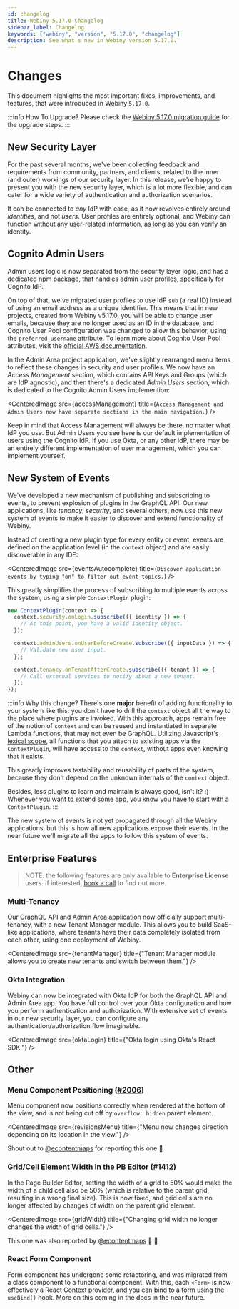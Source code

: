 ```yaml
---
id: changelog
title: Webiny 5.17.0 Changelog
sidebar_label: Changelog
keywords: ["webiny", "version", "5.17.0", "changelog"]
description: See what's new in Webiny version 5.17.0.
---
```



# Changes

This document highlights the most important fixes, improvements, and features, that were introduced in Webiny `5.17.0`.

:::info How To Upgrade?
Please check the [Webiny 5.17.0 migration guide](/docs/release-notes/5.17.0/upgrade-guide) for the upgrade steps.
:::

## New Security Layer

For the past several months, we've been collecting feedback and requirements from community, partners, and clients, related to the inner (and outer) workings of our security layer. In this release, we're happy to present you with the new security layer, which is a lot more flexible, and can cater for a wide variety of authentication and authorization scenarios.

It can be connected to _any_ IdP with ease, as it now revolves entirely around _identities_, and not _users_. User profiles are entirely optional, and Webiny can function without any user-related information, as long as you can verify an identity.

## Cognito Admin Users

Admin users logic is now separated from the security layer logic, and has a dedicated npm package, that handles admin user profiles, specifically for Cognito IdP.

On top of that, we've migrated user profiles to use IdP `sub` (a real ID) instead of using an email address as a unique identifier. This means that in new projects, created from Webiny v5.17.0, you will be able to change user emails, because they are no longer used as an ID in the database, and Cognito User Pool configuration was changed to allow this behavior, using the `preferred_username` attribute. To learn more about Cognito User Pool attributes, visit the [official AWS documentation](https://docs.aws.amazon.com/cognito/latest/developerguide/user-pool-settings-attributes.html).

In the Admin Area project application, we've slightly rearranged menu items to reflect these changes in security and user profiles. We now have an _Access Management_ section, which contains API Keys and Groups (which are IdP agnostic), and then there's a dedicated _Admin Users_ section, which is dedicated to the Cognito Admin Users implemention:

<CenteredImage
    src={accessManagement}
    title={`Access Management and Admin Users now have separate sections in the main navigation.`}
/>

Keep in mind that Access Management will always be there, no matter what IdP you use. But Admin Users you see here is our default implementation of users using the Cognito IdP. If you use Okta, or any other IdP, there may be an entirely different implementation of user management, which you can implement yourself.

## New System of Events

We've developed a new mechanism of publishing and subscribing to events, to prevent explosion of plugins in the GraphQL API. Our new applications, like _tenancy_, _security_, and several others, now use this new system of events to make it easier to discover and extend functionality of Webiny.

Instead of creating a new plugin type for every entity or event, events are defined on the application level (in the `context` object) and are easily discoverable in any IDE:

<CenteredImage
  src={eventsAutocomplete}
  title={`Discover application events by typing "on" to filter out event topics.`}
/>

This greatly simplifies the process of subscribing to multiple events across the system, using a simple `ContextPlugin` plugin:

```ts title="Add functionality across the board with a single plugin."
new ContextPlugin(context => {
  context.security.onLogin.subscribe(({ identity }) => {
    // At this point, you have a valid identity object.
  });

  context.adminUsers.onUserBeforeCreate.subscribe(({ inputData }) => {
    // Validate new user input.
  });

  context.tenancy.onTenantAfterCreate.subscribe(({ tenant }) => {
    // Call external services to notify about a new tenant.
  });
});
```

:::info Why this change?
There's one **major** benefit of adding functionality to your system like this: you don't have to drill the `context` object all the way to the place where plugins are invoked. With this approach, apps remain free of the notion of `context` and can be reused and instantiated in separate Lambda functions, that may not even be GraphQL. Utilizing Javascript's [lexical scope](https://developer.mozilla.org/en-US/docs/Web/JavaScript/Closures), all functions that you attach to existing apps via the `ContextPlugin`, will have access to the `context`, without apps even knowing that it exists.

This greatly improves testability and reusability of parts of the system, because they don't depend on the unknown internals of the `context` object.

Besides, less plugins to learn and maintain is always good, isn't it? :) Whenever you want to extend some app, you know you have to start with a `ContextPlugin`. 
:::

The new system of events is not yet propagated through all the Webiny applications, but this is how all new applications expose their events. In the near future we'll migrate all the apps to follow this system of events.

## Enterprise Features

> NOTE: the following features are only available to **Enterprise License** users. If interested, [book a call](https://www.webiny.com/call/demo) to find out more.

### Multi-Tenancy

Our GraphQL API and Admin Area application now officially support multi-tenancy, with a new Tenant Manager module. This allows you to build SaaS-like applications, where tenants have their data completely isolated from each other, using one deployment of Webiny.

<CenteredImage
  src={tenantManager}
  title={"Tenant Manager module allows you to create new tenants and switch between them."}
/>

### Okta Integration

Webiny can now be integrated with Okta IdP for both the GraphQL API and Admin Area app. You have full control over your Okta configuration and how you perform authentication and authorization. With extensive set of events in our new security layer, you can configure any authentication/authorization flow imaginable.

<CenteredImage src={oktaLogin} title={"Okta login using Okta's React SDK."} />

## Other

### Menu Component Positioning ([#2006](https://github.com/webiny/webiny-js/pull/2006))

Menu component now positions correctly when rendered at the bottom of the view, and is not being cut off by `overflow: hidden` parent element.

<CenteredImage
  src={revisionsMenu}
  title={"Menu now changes direction depending on its location in the view."}
/>

Shout out to [@econtentmaps](https://github.com/econtentmaps) for reporting this one :beers:

### Grid/Cell Element Width in the PB Editor ([#1412](https://github.com/webiny/webiny-js/issues/1412))

In the Page Builder Editor, setting the width of a grid to 50% would make the width of a child cell also be 50% (which is relative to the parent grid, resulting in a wrong final size). This is now fixed, and grid cells are no longer affected by changes of width on the parent grid element.

<CenteredImage
  src={gridWidth}
  title={"Changing grid width no longer changes the width of grid cells."}
/>

This one was also reported by [@econtentmaps](https://github.com/econtentmaps) :raised_hands: :rocket:

### React Form Component

Form component has undergone some refactoring, and was migrated from a class component to a functional component. With this, each `<Form>` is now effectively a React Context provider, and you can bind to a form using the `useBind()` hook. More on this coming in the docs in the near future.  
